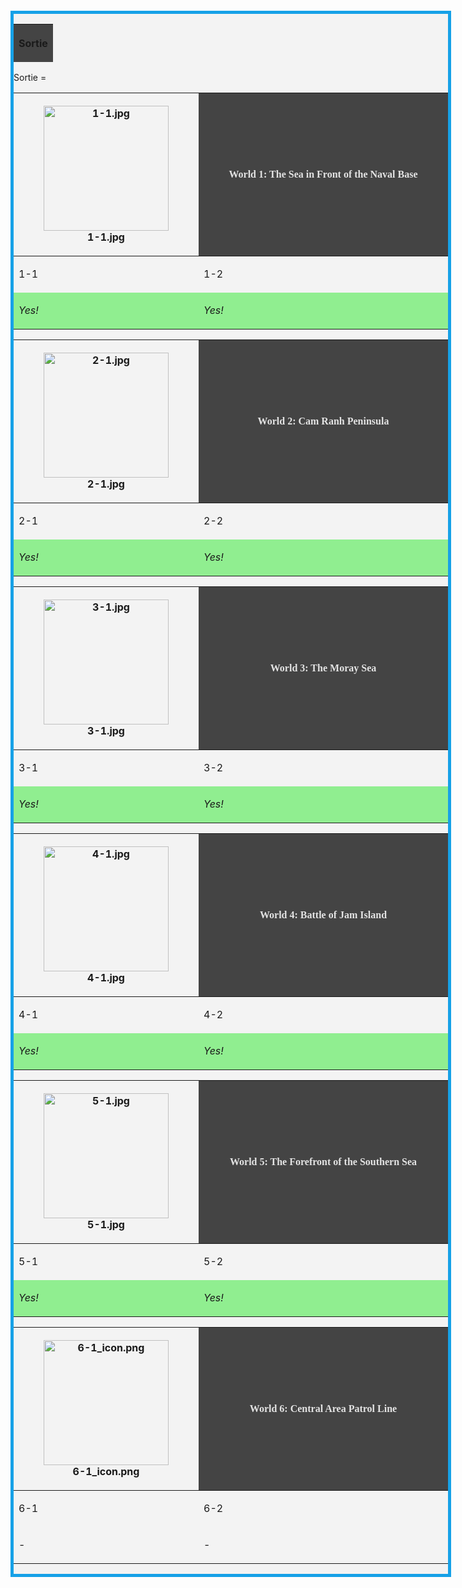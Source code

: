 <div style="background-color: #F3F3F3; border: 5px solid #16A1E7; width: 695px; margin-top: 20px;">

{| style="width: 100%;"
|-
! style="background-color: #444;" | <p style="font-family: MV Boli; font-size: 22px; color: #e3e3e3;">Sortie</p>
|}<tabber>

Sortie =

{| class="wikitable" style="width: 100%;"
|-
! rowspan="3" | [[File:1-1.jpg|200x200px|link=World_1:_鎮守府海域]]
! style="width: 100%; background-color: #444; font-family: MV Boli; color: #e3e3e3;" colspan="6" | World 1: The Sea in Front of the Naval Base
|-
! scope="row" | 1-1
! scope="row" | 1-2
! scope="row" | 1-3
! scope="row" | 1-4
! scope="row" | 1-5
! scope="row" | 1-6
|-
! style="background-color: #90EE90; font-style: italic;" | Yes!
! style="background-color: #90EE90; font-style: italic;" | Yes!
! style="background-color: #90EE90; font-style: italic;" | Yes!
! style="background-color: #90EE90; font-style: italic;" | Yes!
! style="background-color: #90EE90; font-style: italic;" | Yes!
! style="background-color: #90EE90; font-style: italic;" | Yes!
|}

{| class="wikitable" style="width: 100%;"
|-
! rowspan="3" | [[File:2-1.jpg|200x200px|link= World 2: 南西諸島海域]]
! style="width: 100%; background-color: #444; font-family: MV Boli; color: #e3e3e3;" colspan="5" | World 2: Cam Ranh Peninsula 
|-
! scope="row" | 2-1
! scope="row" | 2-2
! scope="row" | 2-3
! scope="row" | 2-4
! scope="row" | 2-5
|-
! style="background-color: #90EE90; font-style: italic;" | Yes!
! style="background-color: #90EE90; font-style: italic;" | Yes!
! style="background-color: #90EE90; font-style: italic;" | Yes!
! style="background-color: #90EE90; font-style: italic;" | Yes!
! style="background-color: #90EE90; font-style: italic;" | Yes!
|}

{| class="wikitable" style="width: 100%;"
|-
! rowspan="3" | [[File:3-1.jpg|200x200px|link=World 3: 北方海域]]
! style="width: 100%; background-color: #444; font-family: MV Boli; color: #e3e3e3;" colspan="5" | World 3: The Moray Sea 
|-
! scope="row" | 3-1
! scope="row" | 3-2
! scope="row" | 3-3
! scope="row" | 3-4
! scope="row" | 3-5
|-
! style="background-color: #90EE90; font-style: italic;" | Yes!
! style="background-color: #90EE90; font-style: italic;" | Yes!
! style="background-color: #90EE90; font-style: italic;" | Yes!
! style="background-color: #90EE90; font-style: italic;" | Yes!
! -
|}

{| class="wikitable" style="width: 100%;"
|-
! rowspan="3" | [[File:4-1.jpg|200x200px|link=World 4: 西方海域]]
! style="width: 100%; background-color: #444; font-family: MV Boli; color: #e3e3e3;" colspan="5" | World 4: Battle of Jam Island 
|-
! scope="row" | 4-1
! scope="row" | 4-2
! scope="row" | 4-3
! scope="row" | 4-4
! scope="row" | 4-5
|-
! style="background-color: #90EE90; font-style: italic;" | Yes!
! style="background-color: #90EE90; font-style: italic;" | Yes!
! style="background-color: #90EE90; font-style: italic;" | Yes!
! style="background-color: #90EE90; font-style: italic;" | Yes!
! -
|}

{| class="wikitable" style="width: 100%;"
|-
! rowspan="3" | [[File:5-1.jpg|200x200px|link=World_5:_南方海域]]
! style="width: 100%; background-color: #444; font-family: MV Boli; color: #e3e3e3;" colspan="5" | World 5: The Forefront of the Southern Sea 
|-
! scope="row" | 5-1
! scope="row" | 5-2
! scope="row" | 5-3
! scope="row" | 5-4
! scope="row" | 5-5
|-
! style="background-color: #90EE90; font-style: italic;" | Yes!
! style="background-color: #90EE90; font-style: italic;" | Yes!
! style="background-color: #90EE90; font-style: italic;" | Yes!
! style="background-color: #90EE90; font-style: italic;" | Yes!
! -
|}

{| class="wikitable" style="width: 100%;"
|-
! rowspan="3" | [[File:6-1_icon.png|200x200px|link=World 6: 中部海域]]
! style="width: 100%; background-color: #444; font-family: MV Boli; color: #e3e3e3;" colspan="2" | World 6: Central Area Patrol Line 
|-
! scope="row" | 6-1
! scope="row" | 6-2
|-
! -
! -
|}

</tabber></div>